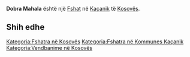 {{Fshat në Kosovës
 | Emri                = Dobra Mahala
| srp_N_name = Dobra Mahala
| srp_N_FULL_NAME_RO = Dobra Mahala
| srp_N_FULL_NAME_ND_RO = Dobra Mahala
| srp_N_SORT_NAME_RG = DOBRAMAHALA
| srp_N_FULL_NAME_RG = Dobra Mahala
| srp_N_FULL_NAME_ND_RG = Dobra Mahala

 | Emri (Rasa dhanore) = 
 | Figura              = 
 | Shteti              = Kosovo
 | Komuna              = Kaçanik
 | Kodi postar         = 
 | Sipërfaqja          = 

 | Popullsia           = 

 | Regj. i popullsisë  = 
 | Dend. e popullsisë  = 
 | Faqja zyrtare       = 
 <!--- Koordinatat ----> 
 | Gjerësia            = 42.679167
 | Gjatësia            = 20.856111
 | Lartësia            = 
}}
'''Dobra Mahala''' është një [[Fshat]] në [[Kaçanik]] të [[Kosovës]].

<!-- == Gjeografia == -->
<!-- == Historia == -->
<!-- == Demografia == -->
== Shih edhe ==
{{Komuna Kaçanik}}
{{Kosovo-Administrata-Cung}}

[[Kategoria:Fshatra në Kosovës]]
[[Kategoria:Fshatra në Kommunes Kaçanik]]
[[Kategoria:Vendbanime në Kosovës]]
